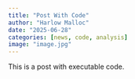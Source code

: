 ```yaml
---
title: "Post With Code"
author: "Harlow Malloc"
date: "2025-06-28"
categories: [news, code, analysis]
image: "image.jpg"
---
```


This is a post with executable code.
